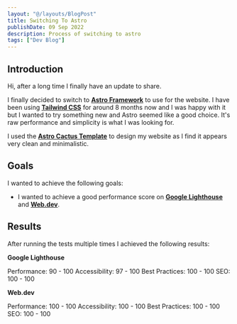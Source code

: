 ```yaml
---
layout: "@/layouts/BlogPost"
title: Switching To Astro
publishDate: 09 Sep 2022
description: Process of switching to astro
tags: ["Dev Blog"]
---
```



## Introduction

Hi, after a long time I finally have an update to share.

I finally decided to switch to [**Astro Framework**](https://astro.build/) 
to use for the website. I have been using [**Tailwind CSS**](https://tailwindcss.com/) 
for around 8 months now and I was happy with it but I wanted to try something new and Astro 
seemed like a good choice. It's raw performance and simplicity is what I was looking for.

I used the [**Astro Cactus Template**](https://github.com/chrismwilliams/astro-theme-cactus) 
to design my website as I find it appears very clean and minimalistic.

## Goals

I wanted to achieve the following goals:

-   I wanted to achieve a good performance score on 
    [**Google Lighthouse**](https://developers.google.com/web/tools/lighthouse/) 
    and [**Web.dev**](https://web.dev/measure/).


## Results

After running the tests multiple times I achieved the following results:

**Google Lighthouse**

Performance:    90 - 100
Accessibility:  97 - 100
Best Practices: 100 - 100
SEO:            100 - 100

**Web.dev**

Performance:    100 - 100
Accessibility:  100 - 100
Best Practices: 100 - 100
SEO:            100 - 100
